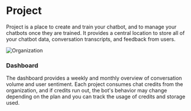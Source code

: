 # Project

Project is a place to create and train your chatbot, and to manage your chatbots once they are trained. It provides a central location to store all of your chatbot data, conversation transcripts, and feedback from users.

![Organization](/docs/project.jpeg)

### Dashboard

The dashboard provides a weekly and monthly overview of conversation volume and user sentiment. Each project consumes chat credits from the organization, and if credits run out, the bot's behavior may change depending on the plan and you can track the usage of credits and storage used.

